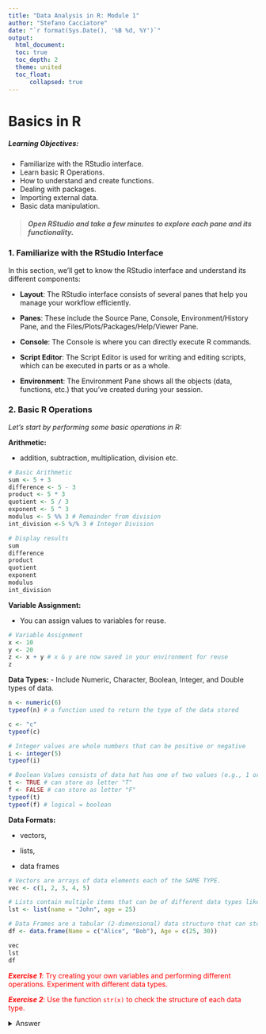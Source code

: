 ```yaml
---
title: "Data Analysis in R: Module 1"
author: "Stefano Cacciatore"
date: "`r format(Sys.Date(), '%B %d, %Y')`"
output: 
  html_document:
  toc: true
  toc_depth: 2
  theme: united
  toc_float:
      collapsed: true
---
```


# Basics in R

##### Learning Objectives:

-   Familiarize with the RStudio interface.
-   Learn basic R Operations.
-   How to understand and create functions.
-   Dealing with packages.
-   Importing external data.
-   Basic data manipulation.

#### 

> ***Open RStudio and take a few minutes to explore each pane and its functionality.***

### 1. Familiarize with the RStudio Interface

In this section, we'll get to know the RStudio interface and understand its different components:

-   **Layout**: The RStudio interface consists of several panes that help you manage your workflow efficiently.

-   **Panes**: These include the Source Pane, Console, Environment/History Pane, and the Files/Plots/Packages/Help/Viewer Pane.

-   **Console**: The Console is where you can directly execute R commands.

-   **Script Editor**: The Script Editor is used for writing and editing scripts, which can be executed in parts or as a whole.

-   **Environment**: The Environment Pane shows all the objects (data, functions, etc.) that you've created during your session.

### 2. Basic R Operations

*Let's start by performing some basic operations in R:*

**Arithmetic:**

-   addition, subtraction, multiplication, division etc.

```r
# Basic Arithmetic
sum <- 5 + 3 
difference <- 5 - 3
product <- 5 * 3
quotient <- 5 / 3
exponent <- 5 ^ 3
modulus <- 5 %% 3 # Remainder from division
int_division <-5 %/% 3 # Integer Division

# Display results
sum
difference
product
quotient
exponent
modulus
int_division
```

**Variable Assignment:**

-   You can assign values to variables for reuse.

```r
# Variable Assignment
x <- 10 
y <- 20
z <- x + y # x & y are now saved in your environment for reuse
z
```

**Data Types:** - Include Numeric, Character, Boolean, Integer, and Double types of data.

```r
n <- numeric(6)
typeof(n) # a function used to return the type of the data stored
```

```r
c <- "c"
typeof(c)
```

```r
# Integer values are whole numbers that can be positive or negative
i <- integer(5)
typeof(i)
```

```r
# Boolean Values consists of data hat has one of two values (e.g., 1 or 0 / True or False)
t <- TRUE # can store as letter "T"
f <- FALSE # can store as letter "F"
typeof(t)
typeof(f) # logical = boolean 
```

**Data Formats:**

-   vectors,

-   lists,

-   data frames

```r

# Vectors are arrays of data elements each of the SAME TYPE.
vec <- c(1, 2, 3, 4, 5)

# Lists contain multiple items that can be of different data types like numbers characters and also could contain stored vectors or data frames.
lst <- list(name = "John", age = 25)

# Data Frames are a tabular (2-dimensional) data structure that can store values of any data type.
df <- data.frame(Name = c("Alice", "Bob"), Age = c(25, 30))

vec
lst
df
```

[***Exercise 1***: Try creating your own variables and performing different operations. Experiment with different data types.]{style="color:red;"}

[***Exercise 2***: Use the function `str(x)` to check the structure of each data type.]{style="color:red;"}

<details>

<summary>Answer</summary>

```r
str(vec)
str(lst)
str(df)
```

### 3. Functions in R

Understanding and creating functions is fundamental in R:

-   Functions are reusable blocks of code that perform a specific task.

Creating Simple Functions: Here's how you can create a simple function in R.

```r
# Creating a Function
add_numbers <- function(a, b) {  
  return(a + b)  # takes two arguments (a and b) and returns their sum.
}

# Using the Function: Here we are calling the function 'add_numbers' with 10 and 15 as inputs.
add_numbers(10, 15)
```

[***Exercise 3***: Create a function that takes a number as input and returns the square of that number.]{style="color:red;"}

<details>

<summary>Answer</summary>

```r
sq <- function(n1,n2) {
  first_step <- n1 + n2
  return(first_step^2) # also can use the function sqrt(first_step)
}

sq(2,3)
```

### 4. Installing and loading Packages:

-   R packages are collections of functions and datasets developed by the R community:

-   There are pre-loaded packages in Rstudio that can be used and called without installation (e.g., dplyr)

-   CRAN: CRAN (Comprehensive R Archive Network) is the main repository for R packages.

Installing and Loading Packages: To use additional functions, you might need to install and load packages.

```r

# Installing a Package (Uncomment the line below if the package has been loaded previously)
#     install.packages("ggplot2")

# Loading the package "ggplot" a data visualtion package we will use later in the course:
library(ggplot2) # no quotations needed when loading a package from your library
ggplot

```

[***Exercise 4***: Install and load the dplyr package. Use it to manipulate a data frame of your choice.]{style="color:red;"}

***Hint*** **use the code `browseVignettes(package = "dplyr")` to see how you could use this package.**

<details>

<summary>Answer</summary>

```r
#     install.packages("dplyr")
#     ?dplyr
#     browseVignettes(package = "dplyr") --> see what you can do with dplyr
library(dplyr)

# Manipulating data:

data <- data.frame(
  Name = c("Alice", "Bob", "Charlie", "David", "Eva"),  # Example data frame
  Age = c(23, 35, 45, 29, 31),
  Score = c(89, 72, 95, 88, 76)
) 

# 1. Select specific columns (Name and Score)
selected_data <- data %>%
  select(Name, Score)

# 2. Filter rows where Age is greater than 30
filtered_data <- data %>%
  filter(Age > 30)

# 3. Arrange the data by Score in descending order
arranged_data <- data %>%
  arrange(desc(Score))

```

```r
# View the results
print("Selected Data:")
print(selected_data)

print("Filtered Data (Age > 30):")
print(filtered_data)

print("Arranged Data by Score (Descending):")
print(arranged_data)
```

### 5. Importing External Data:

-   Data analysis often involves importing data from external files:

-   R can read data from various formats like CSV, Excel, etc.

-   It is important to pay attention to the extension the file uses (e.g., csv = comman seperated values)

```r

# Reading CSV Files:
# df_csv <- read.csv("path/to/your/file.csv")

# Reading Excel Files (requires the readxl package)
#   install.packages("readxl)
#   library(readxl)
# df_excel <- read_excel("path/to/your/file.xlsx")

```

***TIP:*** If you look at the top left of Rstudio you can import the dataset manually using the "Import Dataset" option.

[***Exercise 5***: Try reading a sample CSV file into R. Practice using different data formats if available.]{style="color:red;"}

<details>

<summary>Answer</summary>

```r
# df_csv <- read.csv("path/to/sample/file/sample.csv", sep = ",")
# df_table <- read.table("path/to/sample/file/sample.tsv, sep = "\t"")
# df_table <- read.excel("path/to/sample/file/sample.xlsx)

# If file is a text (.txt) file, remember to check what the extension is before reading it in. 
```

### 6. Indexing:

-   I have stored a data frame (with example data not shown) named "df"

```r
# Can store columns of different data types

city <- c("Cairo", "Kinshasa", "Lagos", "Luanda", "Dar es Salaam", "Khartoum",
          "Johannesburg", "Abidjan", "Addis Ababa", "Nairobi", "Yaoundé", 
          "Casablanca", "Antananarivo", "Kampala", "Kumasi" , "Dakar", 
          "Ouagadougou", "Lusaka", "Algiers", "Bamako", "Brazzaville",
          "Mogadishu", "Tunis", "Conakry", "Lomé", "Matola", "Monrovia",
          "Harare", "N'Djamena", "Nouakchott", "Niamey", "Freetown", 
          "Lilongwe", "Kigali", "Abomey-Calavi", "Tripoli", "Bujumbura",
          "Asmara", "Bangui", "Libreville")

abb <- c("CA", "KI", "LA", "LU", "DS", "KH", "JO", "AB", "AD", "NA", "YA",
         "CB", "AN", "KA", "KU", "DA", "OU", "LS", "AL", "BA", "BR", "MO",
         "TU", "CO", "LO", "MA", "MN", "HA", "ND", "NO", "NI", "FR", "LI", 
         "KG", "AC", "TR", "BU", "AS", "BG", "LB")

region <- c("North", "Central", "Central", "South", "South", "North",
            "South", "Central", "Central", "Central", "Central",
            "North", "South", "Central", "Central", "Central",
            "Central", "South", "North", "North", "South",
            "Central", "North", "Central", "Central", "South",
            "Central", "South", "North", "North", "North",
            "Central", "South", "Central", "Central", "North",
            "South", "Central", "Central", "Central")

region <- factor(region, levels = c("North", "Central" , "South"))

pop <- c(22183200, 16315534, 15387639, 8952496, 7404689, 
         6160327, 6065354, 5515790, 5227794, 5118844, 
         4336670, 3840396, 3699900, 3651919, 3630326, 
         3326001, 3055788, 3041789, 2853959, 2816943, 
         2552813, 2497463, 2435961, 2048525, 1925517, 
         1796872, 1622582, 1557740, 1532588, 1431539, 
         1383909, 1272145, 1222325, 1208296, 1188736, 
         1175830, 1139265, 1034872, 933176, 856854)

total <- c(125700, 80500, 66900, 51700, 36400, 45700, 31000, 
           37600, 41300, 28600, 24600, 25000, 9300, 11800,
           14200, 23200, 21900, 32100, 29300, 9700, 5300,
           6500, 13500, 20700, 35100, 11600, 3600, 11100,
           9700, 2100, 12000, 9300, 6300, 2200, 8400, 
           6700, 2700, 3200,1200, 700)

```

```r
df <- data.frame(city, abb, region, pop, total)
head(df) # shows the first 'n' rows
```

-   Indexing is the process of selecting elements using their indices (i.e., positions in the data format)

*Indexing ROWS and COLUMNS by POSITION:*

```r
# Select 1st Row:
first_row <- df[1, ]  # Selects the entire first row
first_row

# Select 2nd column:
second_column <- df[, 2]  # Selects the entire second column ('abb')
second_column

# Select the element in the 3rd row and 4th column:
specific_element <- df[3, 4]  # Selects the population ('pop') of the third city ('Lagos')
specific_element
```

*Indexing Using COLUMN Names:*

```r
# Select the 'city' column:
city_column <- df$city  # Selects the 'city' column
city_column

# Select the first row using column names:
first_row_city_pop <- df[1, c("city", "pop")]  # Selects the 'city' and 'pop' columns for the first row
first_row_city_pop

# Logical Indexing:
large_cities <- df[df$pop > 10000000, ]  # Returns all rows where 'pop' is greater than 10 million
large_cities
```

*Indexing with `dplyr`:*

```r
# Using dplyr you can perform similar operations with clearer syntax:
library(dplyr)

# Select specific columns
selected_df <- df %>%
  select(city, pop)  # Selects 'city' and 'pop' columns

selected_df

# Filter rows based on a condition
filtered_df <- df %>%
  filter(pop > 10000000)  # Filters for cities with population greater than 10 million

filtered_df
```

[***Exercise 6***: Given the following dataframe]{style="color:red;"}

```r
df <- data.frame(
  city = c("Cairo", "Kinshasa", "Lagos", "Luanda", "Dar es Salaam"),
  abb = c("CA", "KI", "LA", "LU", "DS"),
  region = factor(c("North", "Central", "Central", "South", "South"), 
                  levels = c("North", "Central", "South")),
  pop = c(22183200, 16315534, 15387639, 8952496, 7404689),
  total = c(125700, 80500, 66900, 51700, 36400)
)

head(df)
```

[a. Select the Population of the First City (Cairo):]{style="color:red;"}

[b. Select the Abbreviation for the Third City]{style="color:red;"}

[c. Select the Entire Row for the Fourth City]{style="color:red;"}

[d. Select the 'city' and 'pop' Columns for the Second and Fifth Cities]{style="color:red;"}

[e. Filter for Cities in the 'South' Region]{style="color:red;"}

[f. Using dplyr, Select the city and total Columns]{style="color:red;"}

<details>

<summary>Answer</summary>

```r
# a. Population of the First City
df[1, "pop"]

# b. Abbreviation for the Third City
df[3, "abb"]

# c. Entire Row for the Fourth City
df[4, ]

# d. 'city' and 'pop' Columns for the Second and Fifth Cities
df[c(2, 5), c("city", "pop")]

# e. Filter for Cities in the 'South' Region
df[df$region == "South", ]

# f. Using dplyr, Select the 'city' and 'total' Columns
library(dplyr)
df %>%
  select(city, total)

```

### 7. Data Manipulation Basics

Basic data manipulation is key to preparing data for analysis.

***Overview of Data Classes: Learn about data frames, matrices, and lists.***

-   Data Frames: Rectangular tables with rows and columns, where columns can be of different types.

-   Matrices: Rectangular tables with rows and columns, where all elements must be of the same type.

-   Lists: Collections of elements that can be of different types, including other lists.

```r
# Creating a Data Frame
df <- data.frame(
  city = c("Cairo", "Kinshasa", "Lagos", "Luanda", "Dar es Salaam"),
  population = c(22183200, 16315534, 15387639, 8952496, 7404689),
  region = c("North", "Central", "Central", "South", "South")
)
head(df)

# Creating a Matrix
matrix_example <- matrix(1:9, nrow = 3, byrow = TRUE)
head(matrix_example)

# Creating a List
list_example <- list(
  numbers = 1:5,
  text = c("A", "B", "C"),
  data_frame = df
)
print(list_example)
```

-   Subsetting Data: Extract subsets of data based on conditions.

```r
# Extract cities with population greater than 10 million
large_cities <- df[df$population > 10000000, ]
print(large_cities)

# Extract cities in the 'South' region
south_cities <- df[df$region == "South", ]
print(south_cities)

# Select Specific Columns
city_population <- df[, c("city", "population")]
print(city_population)
```

-   Basic Transformations: Perform simple data transformations such as adding new columns.

```r
# Add a New Column: City Area (dummy data)
df$area <- c(606, 851, 1171, 300, 400)  # Example areas in square kilometers
print(df)

# Modify Existing Column: Increase Population by 10%
df$population <- df$population * 1.10
print(df)

# Using dplyr for Data Manipulation:

# Add a New Column: City Area
df <- df %>%
  mutate(area = c(606, 851, 1171, 300, 400))

# Modify Existing Column: Increase Population by 10%
df <- df %>%
  mutate(population = population * 1.10)

# Filter: Cities in the 'South' Region
south_cities_dplyr <- df %>%
  filter(region == "South")

# Select Specific Columns
city_population_dplyr <- df %>%
  select(city, population)
```

```r
print(df)
print(south_cities_dplyr)
print(city_population_dplyr)
```

<span style="color:red;">***Exercise 7***:<span>

<span style="color:red;">a. Data Classes: Extract the population of the 3rd city from the df data frame.<span>

<span style="color:red;">b. Subsetting Data -\> Extract the elements from matrix_example that are greater than 5.<span>

<span style="color:red;">c. Basic Transformations: Add a new column area to df with values 500, 600, 700, 800, 900.<span>

<details>

<summary>Answer</summary>

```r
# 7a:
df[3, "population"]
```

```r
# 7b:
matrix_example[matrix_example > 5]
```

```r
# 7c:
df$area <- c(500, 600, 700, 800, 900)
head(df)
```
